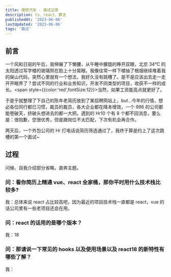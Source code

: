 ```yaml
---
title: 理想汽车 - 面试记录
description: ts、react、算法
publishedAt: '2023-06-06'
lastUpdated: '2023-06-06'
tags: '面试'
---
```


## 前言

一个风和日丽的午后，我伸展了下懒腰，从午睡中朦胧的睁开双眼，北京 34℃ 的太阳透过写字楼的玻璃照在脸上十分晃眼。我像往常一样下楼抽了根烟继续堆着我的屎山代码，突然心里就有一个想法，我好久没有跳槽了。是不是应该出去走一走开开眼界了？尝试不同的行业和业务知识，开发不同类型的项目，收获不一样的成长。<span style={{color:'red',fontSize:12}}>当然，如果工资能高点就更好了。</span>

于是乎就整理了下自己的陈年老简历放到了某招聘网站上，but...今年的行情，想必各位同行都已习惯，裁员的裁员，各大企业都在降本增效，一个 996 的公司都能卷破天，挤破头想进去的都一大把。遇到的 Hr10 个有 8 个都不回消息，要么是：很抱歉，您很优秀，但是跟岗位不太匹配，下次有机会再合作。

两天后，一个外包公司的 Hr 打电话说简历筛选通过了，我终于算是约上了这次跳槽的第一个面试~

## 过程

问候、自我介绍部分省略，直奔主题。

### 问：看你简历上精通 vue、react 全家桶，那你平时用什么技术栈比较多?

我：总体来说 react 占比较高吧，因为最近的项目技术栈一直都是 react，vue 的话公司里有一些老项目还会在用。

### 问：react 的话用的是哪个版本？

我：18

### 问：那请说一下常见的 hooks 以及使用场景以及 react18 的新特性有哪些了解？

我：
